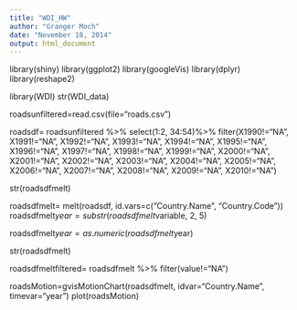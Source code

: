 ```yaml
---
title: "WDI_HW"
author: "Granger Moch"
date: "November 18, 2014"
output: html_document
---
```

library(shiny)
library(ggplot2)
library(googleVis)
library(dplyr)
library(reshape2)

library(WDI)
str(WDI_data)

roadsunfiltered=read.csv(file="roads.csv")

roadsdf= roadsunfiltered %>%
select(1:2, 34:54)%>%
filter(X1990!="NA", X1991!="NA", X1992!="NA", X1993!="NA", X1994!="NA", X1995!="NA", X1996!="NA", X1997!="NA", X1998!="NA", X1999!="NA", X2000!="NA", X2001!="NA", X2002!="NA", X2003!="NA", X2004!="NA", X2005!="NA", X2006!="NA", X2007!="NA", X2008!="NA", X2009!="NA", X2010!="NA")

str(roadsdfmelt)

roadsdfmelt= melt(roadsdf, id.vars=c("Country.Name", "Country.Code"))
roadsdfmelt$year= substr(roadsdfmelt$variable, 2, 5)

roadsdfmelt$year= as.numeric(roadsdfmelt$year)

str(roadsdfmelt)

roadsdfmeltfiltered= roadsdfmelt %>%
filter(value!="NA")


roadsMotion=gvisMotionChart(roadsdfmelt, 
                       idvar="Country.Name", 
                       timevar="year")
plot(roadsMotion)
